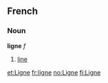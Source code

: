 ==French==
===Noun===
'''ligne''' ''f''

# [[line]]

[[et:Ligne]]
[[fr:ligne]]
[[no:Ligne]]
[[fi:Ligne]]